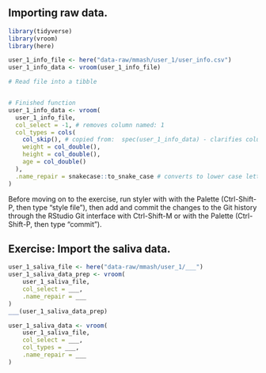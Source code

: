 ## Importing raw data.
```r
library(tidyverse)
library(vroom)
library(here)
```

```r
user_1_info_file <- here("data-raw/mmash/user_1/user_info.csv")
user_1_info_data <- vroom(user_1_info_file)

# Read file into a tibble


# Finished function
user_1_info_data <- vroom(
  user_1_info_file,
  col_select = -1, # removes column named: 1
  col_types = cols(
    col_skip(), # copied from:  spec(user_1_info_data) - clarifies column types
    weight = col_double(),
    height = col_double(),
    age = col_double()
  ),
  .name_repair = snakecase::to_snake_case # converts to lower case letters
)
```

Before moving on to the exercise, run styler with with the Palette (Ctrl-Shift-P, then type “style file”), then add and commit the changes to the Git history through the RStudio Git interface with Ctrl-Shift-M or with the Palette (Ctrl-Shift-P, then type “commit”).

## Exercise: Import the saliva data.
```r
user_1_saliva_file <- here("data-raw/mmash/user_1/___")
user_1_saliva_data_prep <- vroom(
    user_1_saliva_file,
    col_select = ___,
    .name_repair = ___
)
___(user_1_saliva_data_prep)

user_1_saliva_data <- vroom(
    user_1_saliva_file,
    col_select = ___,
    col_types = ___,
    .name_repair = ___
)
```

